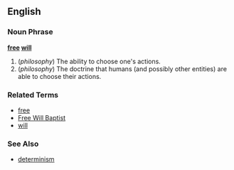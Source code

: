 ==English==

===Noun Phrase===
'''[[free]] [[will]]'''

# (''philosophy'') The ability to choose one's actions.
# (''philosophy'') The doctrine that humans (and possibly other entities) are able to choose their actions.

===Related Terms===
*[[free]]
*[[Free Will Baptist]]
*[[will]]

===See Also===
*[[determinism]]